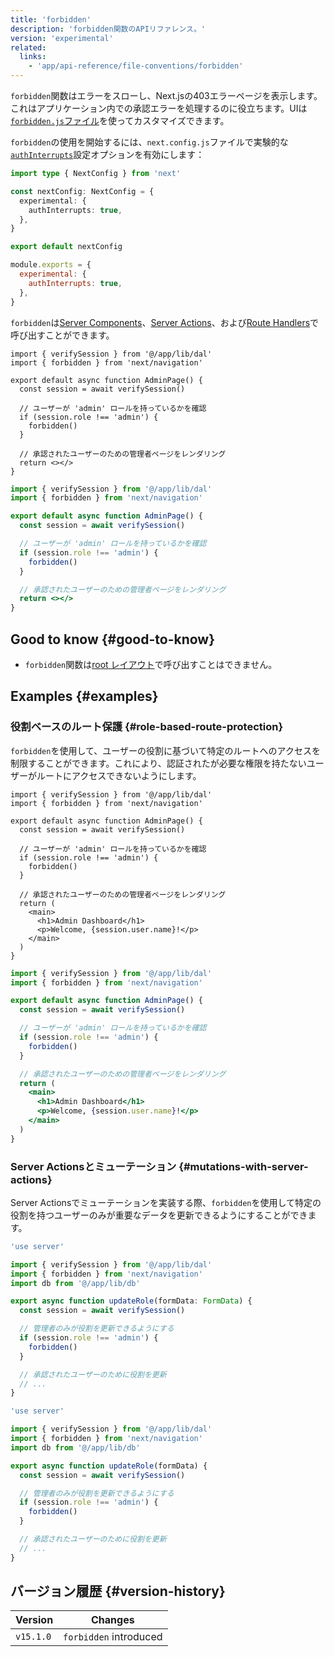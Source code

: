 ```yaml
---
title: 'forbidden'
description: 'forbidden関数のAPIリファレンス。'
version: 'experimental'
related:
  links:
    - 'app/api-reference/file-conventions/forbidden'
---
```


`forbidden`関数はエラーをスローし、Next.jsの403エラーページを表示します。これはアプリケーション内での承認エラーを処理するのに役立ちます。UIは[`forbidden.js`ファイル](/docs/app/api-reference/file-conventions/forbidden)を使ってカスタマイズできます。

`forbidden`の使用を開始するには、`next.config.js`ファイルで実験的な[`authInterrupts`](/docs/app/api-reference/config/next-config-js/authInterrupts)設定オプションを有効にします：

<Tabs>
<TabItem value="ts" label="TypeScript">

```ts title="next.config.ts" switcher
import type { NextConfig } from 'next'

const nextConfig: NextConfig = {
  experimental: {
    authInterrupts: true,
  },
}

export default nextConfig
```

</TabItem>
<TabItem value="js" label="JavaScript">

```js title="next.config.js" switcher
module.exports = {
  experimental: {
    authInterrupts: true,
  },
}
```

</TabItem>
</Tabs>

`forbidden`は[Server Components](/docs/app/building-your-application/rendering/server-components)、[Server Actions](/docs/app/building-your-application/data-fetching/server-actions-and-mutations)、および[Route Handlers](/docs/app/building-your-application/routing/route-handlers)で呼び出すことができます。

<Tabs>
<TabItem value="tsx" label="TypeScript">

```tsx title="app/auth/page.tsx" switcher
import { verifySession } from '@/app/lib/dal'
import { forbidden } from 'next/navigation'

export default async function AdminPage() {
  const session = await verifySession()

  // ユーザーが 'admin' ロールを持っているかを確認
  if (session.role !== 'admin') {
    forbidden()
  }

  // 承認されたユーザーのための管理者ページをレンダリング
  return <></>
}
```

</TabItem>
<TabItem value="jsx" label="JavaScript">

```jsx title="app/auth/page.js" switcher
import { verifySession } from '@/app/lib/dal'
import { forbidden } from 'next/navigation'

export default async function AdminPage() {
  const session = await verifySession()

  // ユーザーが 'admin' ロールを持っているかを確認
  if (session.role !== 'admin') {
    forbidden()
  }

  // 承認されたユーザーのための管理者ページをレンダリング
  return <></>
}
```

</TabItem>
</Tabs>

## Good to know {#good-to-know}

- `forbidden`関数は[root レイアウト](/docs/app/building-your-application/routing/layouts-and-templates#root-layout-required)で呼び出すことはできません。

## Examples {#examples}

### 役割ベースのルート保護 {#role-based-route-protection}

`forbidden`を使用して、ユーザーの役割に基づいて特定のルートへのアクセスを制限することができます。これにより、認証されたが必要な権限を持たないユーザーがルートにアクセスできないようにします。

<Tabs>
<TabItem value="tsx" label="TypeScript">

```tsx title="app/admin/page.tsx" switcher
import { verifySession } from '@/app/lib/dal'
import { forbidden } from 'next/navigation'

export default async function AdminPage() {
  const session = await verifySession()

  // ユーザーが 'admin' ロールを持っているかを確認
  if (session.role !== 'admin') {
    forbidden()
  }

  // 承認されたユーザーのための管理者ページをレンダリング
  return (
    <main>
      <h1>Admin Dashboard</h1>
      <p>Welcome, {session.user.name}!</p>
    </main>
  )
}
```

</TabItem>
<TabItem value="jsx" label="JavaScript">

```jsx title="app/admin/page.js" switcher
import { verifySession } from '@/app/lib/dal'
import { forbidden } from 'next/navigation'

export default async function AdminPage() {
  const session = await verifySession()

  // ユーザーが 'admin' ロールを持っているかを確認
  if (session.role !== 'admin') {
    forbidden()
  }

  // 承認されたユーザーのための管理者ページをレンダリング
  return (
    <main>
      <h1>Admin Dashboard</h1>
      <p>Welcome, {session.user.name}!</p>
    </main>
  )
}
```

</TabItem>
</Tabs>

### Server Actionsとミューテーション {#mutations-with-server-actions}

Server Actionsでミューテーションを実装する際、`forbidden`を使用して特定の役割を持つユーザーのみが重要なデータを更新できるようにすることができます。

<Tabs>
<TabItem value="ts" label="TypeScript">

```ts title="app/actions/update-role.ts" switcher
'use server'

import { verifySession } from '@/app/lib/dal'
import { forbidden } from 'next/navigation'
import db from '@/app/lib/db'

export async function updateRole(formData: FormData) {
  const session = await verifySession()

  // 管理者のみが役割を更新できるようにする
  if (session.role !== 'admin') {
    forbidden()
  }

  // 承認されたユーザーのために役割を更新
  // ...
}
```

</TabItem>
<TabItem value="js" label="JavaScript">

```js title="app/actions/update-role.js" switcher
'use server'

import { verifySession } from '@/app/lib/dal'
import { forbidden } from 'next/navigation'
import db from '@/app/lib/db'

export async function updateRole(formData) {
  const session = await verifySession()

  // 管理者のみが役割を更新できるようにする
  if (session.role !== 'admin') {
    forbidden()
  }

  // 承認されたユーザーのために役割を更新
  // ...
}
```

</TabItem>
</Tabs>

## バージョン履歴 {#version-history}

| Version   | Changes                |
| --------- | ---------------------- |
| `v15.1.0` | `forbidden` introduced |
